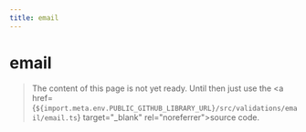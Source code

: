 ```yaml
---
title: email
---
```


# email

> The content of this page is not yet ready. Until then just use the <a href={`${import.meta.env.PUBLIC_GITHUB_LIBRARY_URL}/src/validations/email/email.ts`} target="\_blank" rel="noreferrer">source code</a>.
